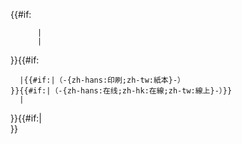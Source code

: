 {{#if:{{{1|}}}
       |<span class="value">{{ISSN link|{{{1|}}}}}</span>
       |
}}{{#if:{{{2|}}}
   |{{#if:{{{1|}}}|（-{zh-hans:印刷;zh-tw:紙本}-）<br>}}{{ISSN link|{{{2|}}}}}{{#if:{{{1|}}}|（-{zh-hans:在线;zh-hk:在線;zh-tw:線上}-）}}
   |
}}{{#if:{{{1|}}}{{{2|}}}|<br>}}